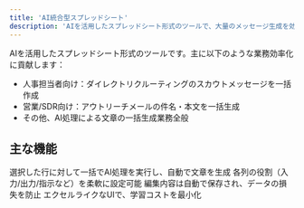 ```yaml
---
title: 'AI統合型スプレッドシート'
description: 'AIを活用したスプレッドシート形式のツールで、大量のメッセージ生成を効率化'
---
```


AIを活用したスプレッドシート形式のツールです。主に以下のような業務効率化に貢献します：

- 人事担当者向け：ダイレクトリクルーティングのスカウトメッセージを一括作成
- 営業/SDR向け：アウトリーチメールの件名・本文を一括生成
- その他、AI処理による文章の一括生成業務全般

## 主な機能

<CardGroup cols={2}>
  <Card title="AIバッチ処理" icon="wand-magic-sparkles">
    選択した行に対して一括でAI処理を実行し、自動で文章を生成
  </Card>
  <Card title="カラムマッピング" icon="table-columns">
    各列の役割（入力/出力/指示など）を柔軟に設定可能
  </Card>
  <Card title="リアルタイム保存" icon="cloud-arrow-up">
    編集内容は自動で保存され、データの損失を防止
  </Card>
  <Card title="直感的な操作" icon="hand-pointer">
    エクセルライクなUIで、学習コストを最小化
  </Card>
</CardGroup>
